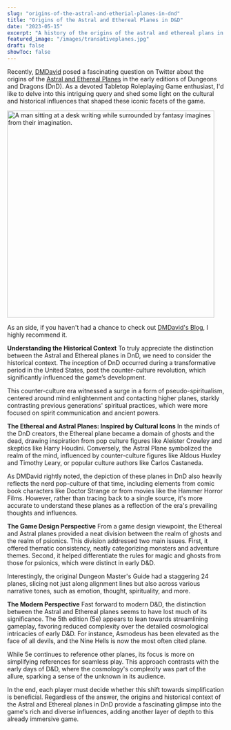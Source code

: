 ```yaml
---
slug: "origins-of-the-astral-and-etherial-planes-in-dnd"
title: "Origins of the Astral and Ethereal Planes in D&D"
date: "2023-05-15"
excerpt: "A history of the origins of the astral and ethereal plans in DnD and why they exist."
featured_image: "/images/transativeplanes.jpg"
draft: false
showToc: false
---
```


Recently, <a href="https://twitter.com/dmdavidblog/status/1658104726297165830" target="_blank">DMDavid</a> posed a fascinating question on Twitter about the origins of the <a href="https://www.dndbeyond.com/sources/basic-rules/appendix-d-the-planes-of-existence#TransitivePlanes" target="_blank">Astral and Ethereal Planes</a> in the early editions of Dungeons and Dragons (DnD). As a devoted Tabletop Roleplaying Game enthusiast, I'd like to delve into this intriguing query and shed some light on the cultural and historical influences that shaped these iconic facets of the game.

<img src="/images/transativeplanes.jpg" alt="A man sitting at a desk writing while surrounded by fantasy imagines from their imagination." width="480" height="480" />

As an side, if you haven't had a chance to check out <a href="https://dmdavid.com/" target="_blank">DMDavid's Blog</a>, I highly recommend it.

**Understanding the Historical Context**
To truly appreciate the distinction between the Astral and Ethereal planes in DnD, we need to consider the historical context. The inception of DnD occurred during a transformative period in the United States, post the counter-culture revolution, which significantly influenced the game’s development.

This counter-culture era witnessed a surge in a form of pseudo-spiritualism, centered around mind enlightenment and contacting higher planes, starkly contrasting previous generations' spiritual practices, which were more focused on spirit communication and ancient powers.

**The Ethereal and Astral Planes: Inspired by Cultural Icons**
In the minds of the DnD creators, the Ethereal plane became a domain of ghosts and the dead, drawing inspiration from pop culture figures like Aleister Crowley and skeptics like Harry Houdini. Conversely, the Astral Plane symbolized the realm of the mind, influenced by counter-culture figures like Aldous Huxley and Timothy Leary, or popular culture authors like Carlos Castaneda.

As DMDavid rightly noted, the depiction of these planes in DnD also heavily reflects the nerd pop-culture of that time, including elements from comic book characters like Doctor Strange or from movies like the Hammer Horror Films. However, rather than tracing back to a single source, it's more accurate to understand these planes as a reflection of the era's prevailing thoughts and influences.

**The Game Design Perspective**
From a game design viewpoint, the Ethereal and Astral planes provided a neat division between the realm of ghosts and the realm of psionics. This division addressed two main issues. First, it offered thematic consistency, neatly categorizing monsters and adventure themes. Second, it helped differentiate the rules for magic and ghosts from those for psionics, which were distinct in early D&D.

Interestingly, the original Dungeon Master's Guide had a staggering 24 planes, slicing not just along alignment lines but also across various narrative tones, such as emotion, thought, spirituality, and more.

**The Modern Perspective**
Fast forward to modern D&D, the distinction between the Astral and Ethereal planes seems to have lost much of its significance. The 5th edition (5e) appears to lean towards streamlining gameplay, favoring reduced complexity over the detailed cosmological intricacies of early D&D. For instance, Asmodeus has been elevated as the face of all devils, and the Nine Hells is now the most often cited plane.

While 5e continues to reference other planes, its focus is more on simplifying references for seamless play. This approach contrasts with the early days of D&D, where the cosmology's complexity was part of the allure, sparking a sense of the unknown in its audience.

In the end, each player must decide whether this shift towards simplification is beneficial. Regardless of the answer, the origins and historical context of the Astral and Ethereal planes in DnD provide a fascinating glimpse into the game's rich and diverse influences, adding another layer of depth to this already immersive game.